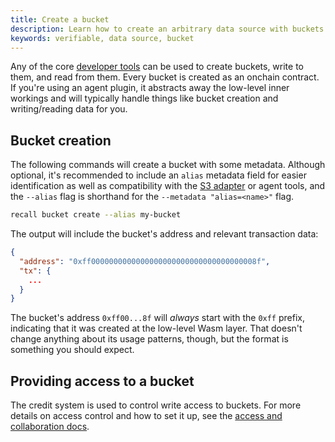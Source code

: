 ```yaml
---
title: Create a bucket
description: Learn how to create an arbitrary data source with buckets.
keywords: verifiable, data source, bucket
---
```


Any of the core [developer tools](/advanced/tools/cli) can be used to create buckets, write to them,
and read from them. Every bucket is created as an onchain contract. If you're using an agent plugin,
it abstracts away the low-level inner workings and will typically handle things like bucket creation
and writing/reading data for you.

## Bucket creation

The following commands will create a bucket with some metadata. Although optional, it's recommended
to include an `alias` metadata field for easier identification as well as compatibility with the
[S3 adapter](/advanced/tools/s3) or agent tools, and the `--alias` flag is shorthand for the
`--metadata "alias=<name>"` flag.

```sh
recall bucket create --alias my-bucket
```

The output will include the bucket's address and relevant transaction data:

```json
{
  "address": "0xff0000000000000000000000000000000000008f",
  "tx": {
    ...
  }
}
```

The bucket's address `0xff00...8f` will _always_ start with the `0xff` prefix, indicating that it
was created at the low-level Wasm layer. That doesn't change anything about its usage patterns,
though, but the format is something you should expect.

## Providing access to a bucket

The credit system is used to control write access to buckets. For more details on access control and
how to set it up, see the [access and collaboration docs](/advanced/agents/access).
